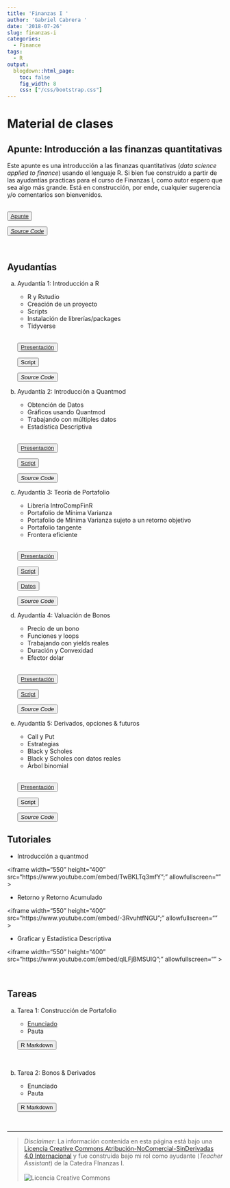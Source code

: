 ```yaml
---
title: 'Finanzas I '
author: 'Gabriel Cabrera '
date: '2018-07-26'
slug: finanzas-i
categories:
  - Finance
tags:
  - R
output:
  blogdown::html_page:
    toc: false
    fig_width: 8
    css: ["/css/bootstrap.css"]
---
```


# Material de clases

## Apunte: Introducción a las finanzas quantitativas

Este apunte es una introducción a las finanzas quantitativas (*data science applied to finance*) usando el lenguaje R. Si bien fue construido a partir de las ayudantías practicas para el curso de Finanzas I, como autor espero que sea algo más grande. Está en construcción, por ende, cualquier sugerencia y/o comentarios son bienvenidos. 


<div class="btn-group">
<br>
<button type="button" class="btn btn-outline-warning"> 
[Apunte](https://finance-r.netlify.com/)
</button>

<button type="button" class="btn btn-outline-warning"> 
[*Source Code*](https://github.com/GaboCg/bookdown_finance)
</button>
<br>

</div>


## Ayudantías 

a. Ayudantía 1: Introducción a R

    * R y Rstudio
    * Creación de un proyecto
    * Scripts
    * Instalación de librerías/packages
    * Tidyverse

    <div class="btn-group">

    <br>
    <button type="button" class="btn btn-outline-warning"> 
    [Presentación](/pdf/presentacion.pdf)
    </button>
    
    <button type="button" class="btn btn-outline-warning"> 
     Script
    </button>

    <button type="button" class="btn btn-outline-warning"> 
    *Source Code*
    </button>
    <br>
    
    </div>
    
b. Ayudantía 2: Introducción a Quantmod 

    * Obtención de Datos
    * Gráficos usando Quantmod
    * Trabajando con múltiples datos
    * Estadística Descriptiva
    
    <div class="btn-group">

    <br>
    <button type="button" class="btn btn-outline-warning"> 
    [Presentación](/pdf/presentation1.pdf)
    </button>
    
    <button type="button" class="btn btn-outline-warning"> 
     [Script](https://drive.google.com/uc?export=download&id=1wdAqNVHxUp4-a3TwsOVSG6TUmhGJ3GX9)
    </button>

    <button type="button" class="btn btn-outline-warning"> 
    *Source Code*
    </button>
    <br>
    
    </div>
    
c. Ayudantía 3: Teoría de Portafolio

    * Librería IntroCompFinR
    * Portafolio de Mínima Varianza
    * Portafolio de Mínima Varianza sujeto a un retorno objetivo
    * Portafolio tangente
    * Frontera eficiente
    
    <div class="btn-group">

    <br>
    <button type="button" class="btn btn-outline-warning"> 
    [Presentación](/pdf/presentation2.pdf)
    </button>
    
    <button type="button" class="btn btn-outline-warning"> 
     [Script](https://drive.google.com/uc?export=download&id=1zVlEw9DgU3w_uW7FYxCd-2rINM4ugr7k)
    </button>

    <button type="button" class="btn btn-outline-warning"> 
    [Datos](https://drive.google.com/file/d/1BWlBhfTugK7q-ZhGgnRPeXe6gg64lXur/view?usp=sharing)
    </button>
    <br>

    <button type="button" class="btn btn-outline-warning"> 
    *Source Code*
    </button>
    <br>
    
    </div>

d. Ayudantía 4: Valuación de Bonos 

    * Precio de un bono
    * Funciones y loops 
    * Trabajando con yields reales 
    * Duración y Convexidad 
    * Efector dolar
    
    <div class="btn-group">

    <br>
    <button type="button" class="btn btn-outline-warning"> 
    [Presentación](/pdf/Bond_presentation.pdf)
    </button>
    
    <button type="button" class="btn btn-outline-warning"> 
     [Script](https://drive.google.com/file/d/1Kk8ffU-ai24sXOTu9PSrjnUNvy6Wf3Zm/view?usp=sharing)
    </button>

    <button type="button" class="btn btn-outline-warning"> 
    *Source Code*
    </button>
    <br>
    
    </div>

e. Ayudantía 5: Derivados, opciones & futuros 

    * Call y Put
    * Estrategias 
    * Black y Scholes 
    * Black y Scholes con datos reales 
    * Árbol binomial
    
    <div class="btn-group">

    <br>
    <button type="button" class="btn btn-outline-warning"> 
    [Presentación](/pdf/Options_Derivatives_and_Futures.pdf)
    </button>
    
    <button type="button" class="btn btn-outline-warning"> 
     Script
    </button>

    <button type="button" class="btn btn-outline-warning"> 
    *Source Code*
    </button>
    <br>
    
    </div>

## Tutoriales

* Introducción a quantmod

<iframe width="550" height="400" src="https://www.youtube.com/embed/TwBKLTq3mfY";" allowfullscreen="" ></iframe>

<p>

* Retorno y Retorno Acumulado

<iframe width="550" height="400"  src="https://www.youtube.com/embed/-3RvuhtfNGU";" allowfullscreen="" ></iframe>

<p>

* Graficar y Estadística Descriptiva

<iframe width="550" height="400"  src="https://www.youtube.com/embed/qlLFjBMSUlQ";" allowfullscreen="" ></iframe>

<br>

## Tareas 

a. Tarea 1: Construcción de Portafolio 
    
    * [Enunciado](/pdf/Enunciado_v1.pdf)
    * Pauta
    
    <div class="btn-group">
    
    <button type="button" class="btn btn-outline-warning"> 
    R Markdown
    </button>
    
    </div>

    <br>

b. Tarea 2: Bonos & Derivados

    * Enunciado
    * Pauta 
    
    <div class="btn-group">
    
    <button type="button" class="btn btn-outline-warning"> 
    R Markdown
    </button>
    
    </div>
    
    <br>

---

> *Disclaimer*: La información contenida en esta página está bajo una <a rel="license" href="http://creativecommons.org/licenses/by-nc-nd/4.0/">Licencia Creative Commons Atribución-NoComercial-SinDerivadas 4.0 Internacional</a> <a rel="license" href="http://creativecommons.org/licenses/by-nc-nd/4.0/"></a> y fue construida bajo mi rol como ayudante (*Teacher Assistant*) de la Catedra FInanzas I.   
<br>
<img alt="Licencia Creative Commons" style="border-width:0" src="https://i.creativecommons.org/l/by-nc-nd/4.0/88x31.png"/> 

